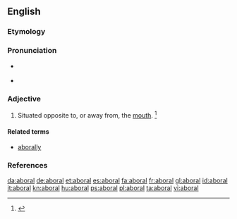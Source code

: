 ==English==

===Etymology===
{{prefix|ab|oral|t1=away from|t2=the mouth}}

===Pronunciation===
* {{a|RP}} {{IPA|/æbˈɔːɹ.l̩/}}
* {{a|US}} {{IPA|/æbˈɔɹ.l̩/}}

===Adjective===
{{en-adj}}

# {{context|zoology|lang=en}} Situated opposite to, or away from, the [[mouth]]. {{defdate|First attested in the mid 19<sup>th</sup> century.}}<ref>{{R:SOED5|page=6}}</ref>

====Related terms====
* [[aborally]]

===References===
<references/>

[[da:aboral]]
[[de:aboral]]
[[et:aboral]]
[[es:aboral]]
[[fa:aboral]]
[[fr:aboral]]
[[gl:aboral]]
[[id:aboral]]
[[it:aboral]]
[[kn:aboral]]
[[hu:aboral]]
[[ps:aboral]]
[[pl:aboral]]
[[ta:aboral]]
[[vi:aboral]]